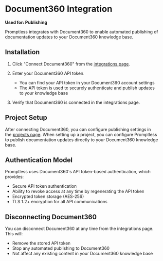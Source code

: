 # Document360 Integration

**Used for: Publishing**

Promptless integrates with Document360 to enable automated publishing of documentation updates to your Document360 knowledge base.

## Installation

1. Click "Connect Document360" from the [integrations page](https://app.gopromptless.ai/integrations).
2. Enter your Document360 API token.
   - You can find your API token in your Document360 account settings
   - The API token is used to securely authenticate and publish updates to your knowledge base

3. Verify that Document360 is connected in the integrations page.

## Project Setup

After connecting Document360, you can configure publishing settings in the [projects page](https://app.gopromptless.ai/projects). When setting up a project, you can configure Promptless to publish documentation updates directly to your Document360 knowledge base.

## Authentication Model

Promptless uses Document360's API token-based authentication, which provides:

- Secure API token authentication
- Ability to revoke access at any time by regenerating the API token
- Encrypted token storage (AES-256)
- TLS 1.2+ encryption for all API communications

## Disconnecting Document360

You can disconnect Document360 at any time from the integrations page. This will:
- Remove the stored API token
- Stop any automated publishing to Document360
- Not affect any existing content in your Document360 knowledge base